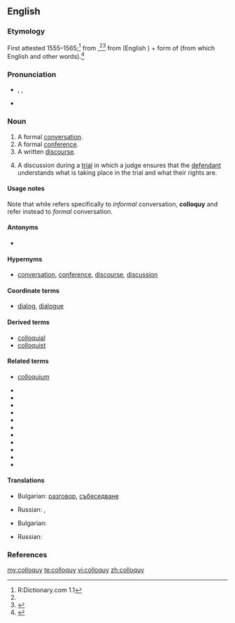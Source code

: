 ==English==

===Etymology===
First attested 1555–1565;<ref name="D.C-etym">R:Dictionary.com 1.1</ref> from {{etyl|la}} {{term|colloquium||conversation|lang=la}},<ref name="D.C-etym"/><ref name="AHD-etym">{{R:American Heritage 2000}}</ref> from {{term|com-||together, with|lang=la}} (English {{term|com-|lang=en}}) + form of {{term|loquor||speak|lang=la}} (from which English {{term|locution|lang=en}} and other words).<ref>{{R:Online Etymology Dictionary}}</ref>

===Pronunciation===
* {{a|UK|US}} {{enPR|kŏl'ə-kwē}}, {{IPA|/ˈkɒl.ə.kwi/}}, {{SAMPA|/"kQl.e.kwi/}}
* {{audio|Colloquy pronunciation.ogg|Audio (US)}}

===Noun===
{{en-noun|colloquies}}

# A formal [[conversation]].
# A formal [[conference]].
# A written [[discourse]].
# {{legal}} A discussion during a [[trial]] in which a judge ensures that the [[defendant]] understands what is taking place in the trial and what their rights are.

====Usage notes====
Note that while {{term|colloquial|lang=en}} refers specifically to ''informal'' conversation, '''colloquy''' and {{term|colloquium|lang=en}} refer instead to ''formal'' conversation.

====Antonyms====
* {{sense|a conversation of multiple people}} {{l|en|soliloquy}}

====Hypernyms====
* [[conversation]], [[conference]], [[discourse]], [[discussion]]

====Coordinate terms====
* [[dialog]], [[dialogue]]

====Derived terms====
* [[colloquial]]
* [[colloquist]]

====Related terms====
* [[colloquium]]

* {{l|en|circumlocution}}
* {{l|en|eloquent}}
* {{l|en|grandiloquent}}
* {{l|en|illocution}}
* {{l|en|interlocutor}}
* {{l|en|interlocution}}
* {{l|en|locution}}
* {{l|en|loquacious}}
* {{l|en|magniloquent}}
* {{l|en|perlocution}}
* {{l|en|soliloquy}}

====Translations====
{{trans-top|A formal [[conversation]]}}
* Bulgarian: [[разговор]], [[събеседване]]
{{trans-mid}}
* Russian: {{t|ru|собеседование|n}}, {{t+|ru|разговор|m}}
{{trans-bottom}}

{{trans-top|A formal [[conference]]}}
* Bulgarian: {{t+|bg|разискване}}
{{trans-mid}}
* Russian: {{t|ru|конференция|f}}
{{trans-bottom}}

===References===
<references/>

[[my:colloquy]]
[[te:colloquy]]
[[vi:colloquy]]
[[zh:colloquy]]